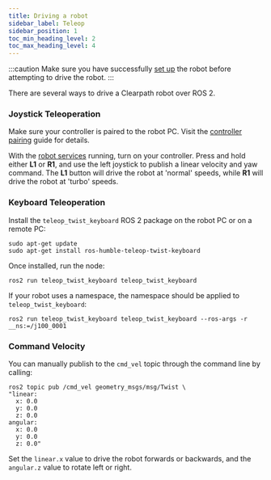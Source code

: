```yaml
---
title: Driving a robot
sidebar_label: Teleop
sidebar_position: 1
toc_min_heading_level: 2
toc_max_heading_level: 4
---
```


:::caution
Make sure you have successfully [set up](../installation/robot) the robot before attempting to drive the robot.
:::

There are several ways to drive a Clearpath robot over ROS 2.

### Joystick Teleoperation

Make sure your controller is paired to the robot PC. Visit the [controller pairing](../installation/controller) guide for details.

With the [robot services](../installation/robot#robot-services) running, turn on your controller. Press and hold either **L1** or **R1**, and use
the left joystick to publish a linear velocity and yaw command. The **L1** button will drive the robot at 'normal' speeds, while **R1** will drive the robot at 'turbo' speeds.

### Keyboard Teleoperation

Install the `teleop_twist_keyboard` ROS 2 package on the robot PC or on a remote PC:

```
sudo apt-get update
sudo apt-get install ros-humble-teleop-twist-keyboard
```

Once installed, run the node:

```
ros2 run teleop_twist_keyboard teleop_twist_keyboard 
```

If your robot uses a namespace, the namespace should be applied to `teleop_twist_keyboard`:

```
ros2 run teleop_twist_keyboard teleop_twist_keyboard --ros-args -r __ns:=/j100_0001
```

### Command Velocity

You can manually publish to the `cmd_vel` topic through the command line by calling:

```
ros2 topic pub /cmd_vel geometry_msgs/msg/Twist \
"linear:
  x: 0.0
  y: 0.0
  z: 0.0
angular:
  x: 0.0
  y: 0.0
  z: 0.0"
```

Set the `linear.x` value to drive the robot forwards or backwards, and the `angular.z` value to rotate left or right.